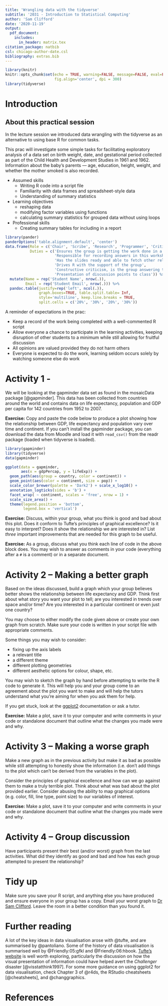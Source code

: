 ```yaml
---
title: 'Wrangling data with the tidyverse'
subtitle: '2031 - Introduction to Statistical Computing'
author: 'Sam Clifford'
date: '2020-11-19'
output: 
  pdf_document:
    includes:
      in_header: matrix.tex
citation_package: natbib
csl: chicago-author-date.csl
bibliography: extras.bib
---
```



```r
library(knitr)
knitr::opts_chunk$set(echo = TRUE, warning=FALSE, message=FALSE, eval=FALSE,
                      fig.align='center', dpi = 300)
library(tidyverse)
```

# Introduction

## About this practical session

In the lecture session we introduced data wrangling with the tidyverse as an alternative to using base R for common tasks.

This prac will investigate some simple tasks for facilitating exploratory analysis of a data set on birth weight, date, and gestational period collected as part of the Child Health and Development Studies in 1961 and 1962. Information about the baby's parents — age, education, height, weight, and whether the mother smoked is also recorded.

* Assumed skills
    - Writing R code into a script file
    - Familiarity with data frames and spreadsheet-style data 
    - Understanding of summary statistics
* Learning objectives
    - reshaping data
    - modifying factor variables using functions
    - calculating summary statistics for grouped data without using loops
* Professional skills
    - Creating summary tables for including in a report



``` r
library(pander)
panderOptions('table.alignment.default', 'center')
data.frame(Role = c('Chair', 'Scribe', 'Research', 'Programmer', 'Critical Friend', 'Spokesperson'),
           Duties = c('Ensures the group is getting the work done in a timely manner and everyone gets a chance to contribute',
                      'Responsible for recording answers in this worksheet',
                      'Has the slides ready and able to fetch other relevant information online',
                      'Drives R with the support of the group',
                      'Constructive criticism, is the group answering the question?',
                      'Presentation of discussion points to class')) %>%
  mutate(Name = rep('Student Name', nrow(.)),
         Email = rep('Student Email', nrow(.))) %>%
  pandoc.table(justify=rep('left', ncol(.)),
               graph.boxes=TRUE, table.split.table= Inf,
               style='multiline', keep.line.breaks = TRUE,
               split.cells = c('20%', '30%', '20%', '30%'))

```

A reminder of expectations in the prac:

* Keep a record of the work being completed with a well-commented R script
* Allow everyone a chance to participate in the learning activities, keeping disruption of other students to a minimum while still allowing for fruitful discussion
* All opinions are valued provided they do not harm others
* Everyone is expected to do the work, learning seldom occurs solely by watching someone else do work

# Activity 1 - 

We will be looking at the gapminder data set as found in the mosaicData package [@gapminder]. This data has been collected from countries around the world and contains data on life expectancy, population and GDP per capita for 142 countries from 1952 to 2007.

**Exercise:** Copy and paste the code below to produce a plot showing how the relationship between GDP, life expectancy and population vary over time and continent. If you can't install the gapminder package, you can download the data from Moodle and load it with `read_csv()` from the readr package (loaded when tidyverse is loaded).

\small

``` r
library(gapminder)
library(tidyverse)
data(gapminder)

ggplot(data = gapminder,
       aes(x = gdpPercap, y = lifeExp)) +
  geom_path(aes(group = country, color = continent)) +
  geom_point(aes(color = continent, size = pop)) +
  scale_color_brewer(palette = 'Dark2') + scale_x_log10() +
  annotation_logticks(sides = 'b') + 
  facet_wrap( ~ continent, scales = 'free', nrow = 1) +
  scale_size_area() +
  theme(legend.position = 'bottom',
        legend.box = 'vertical')

```

\normalsize

**Exercise:** Discuss, within your group, what you think is good and bad about this plot. Does it conform to Tufte's principles of graphical excellence? Is it easy to interpret? Does it show the relationship we are interested in? List *three* important improvements that are needed for this graph to be useful.

<!-- **Answer:** The plot shows each country's data connected by a line so it's clear that individual country's GDP and life expectancy changes over time in a sequence, although we don't know which direction along the line we are travelling forward in time. By separating each continent out, we can see the trends geographically, such as Europe being clustered quite closely and Africa being very scattered (lots of variation across space and time, rather than a nice orderly procession from bottom left to top right). Logarithmic axis helps put the lines at approximately 45 degree angles rather than as difficult to read logarithmic curves. The large points obscure the data. Continent is mapped to both colour and facet. It's hard to make comparisons across continents because the $x$ and $y$ scales are different, so we have to think very hard about whether Asia is richer or poorer than Europe, on average, and we may miss that there is very little overlap in the Oceania and Africa values. -->

<!-- Three things which might be worth changing: -->

<!-- 1. Same axis scaling -->
<!-- 2. Show less data (either fewer variables or fewer continents/years) -->
<!-- 3. Put time on the $x$ axis -->

**Exercise:** As a group, discuss what you think each line of code in the above block does. You may wish to answer as comments in your code (everything after a `#` is a comment) or in a separate document.

<!-- **Answer:** -->

<!-- ``` {r, eval=FALSE, fig.width = 8, fig.height = 3} -->
<!-- library(gapminder) # load package with data -->
<!-- library(tidyverse) # load package to manipulate and visualise data -->
<!-- data(gapminder)    # load the gapminder data -->

<!-- # make a plot with the gapminder data -->
<!-- ggplot(data = gapminder, -->
<!--        # put GDP as X variable and LE as Y -->
<!--        aes(x = gdpPercap, y = lifeExp)) + -->
<!--   # draw the X-Y pairs as a line, ordered by appearance in data frame -->
<!--   # group the lines by country and colour them by the continent -->
<!--   geom_path(aes(group = country, color = continent)) + -->
<!--   # draw points at each X-Y pair, coloured by continent and  -->
<!--   # with their size based on the POP variable -->
<!--   geom_point(aes(color = continent, size = pop)) + -->
<!--   # change the colour scheme from the default for any colour aesthetics -->
<!--   # make a logarithmic scale on the X axis -->
<!--   scale_color_brewer(palette = 'Dark2') + scale_x_log10() + -->
<!--   # put logarithmic ticks on the bottom X axis showing that we don't have -->
<!--   # a uniform scaling -->
<!--   annotation_logticks(sides = 'b') +  -->
<!--   # put each continent on its own set of axes, with all plots in one row -->
<!--   facet_wrap( ~ continent, scales = 'free', nrow = 1) + -->
<!--   # the size of the points, based on the POP variable, should have an area -->
<!--   # proportional to value of POP, rather than their radius -->
<!--   scale_size_area() + -->
<!--   # put the plot legend at the bottom and stack the variable keys vertically -->
<!--   theme(legend.position = 'bottom', -->
<!--         legend.box = 'vertical') -->

<!-- ``` -->

# Activity 2 -- Making a better graph

Based on the ideas discussed, build a graph which your group believes better shows the relationship between life expectancy and GDP. Think first about what story you want your plot to tell; are you interested in trends over space and/or time? Are you interested in a particular continent or even just one country?

You may choose to either modify the code given above or create your own graph from scratch. Make sure your code is written in your script file with appropriate comments.

Some things you may wish to consider: 

* fixing up the axis labels
* a relevant title
* a different theme
* different plotting geometries
* different aesthetic options for colour, shape, etc.

You may wish to sketch the graph by hand before attempting to write the R code to generate it. This will help you and your group come to an agreement about the plot you want to make and will help the tutors understand what you're aiming for when you ask them for help.

If you get stuck, look at the [ggplot2](https://ggplot2.tidyverse.org/reference/) documentation or ask a tutor. 

**Exercise:** Make a plot, save it to your computer and write comments in your code or standalone document that outline what the changes you made were and why.

<!-- **Answer:** There are many ways to do this, but a scatter plot which is static in time and shows the variability across space can help us avoid showing too much. Essentially we run out of things to reasonably change to show all dimensions of the data. -->

<!-- 1. Reduce number of variables shown -->
<!-- 2. Remove faceting, relying on colour to show difference -->
<!-- 3. Clarity around units of variables -->
<!-- 4. Human friendly axis labels -->

<!-- ``` {r, fig.height = 5, fig.width = 7, eval=TRUE} -->
<!-- p <- ggplot(data = filter(gapminder, year == 2007), -->
<!--        aes(x = gdpPercap/1000, y = lifeExp)) + -->
<!--   geom_point(aes(group  = country,# -->
<!--                  size   = pop*1e-6, -->
<!--                  color  = continent), -->
<!--              alpha = 0.75) + -->
<!--   scale_color_brewer(palette = "Dark2", name = "Continent") + -->
<!--   scale_x_log10() + -->
<!--   scale_size_area(name = "Population (millions)") + -->
<!--   theme_bw() + theme(legend.position = "bottom", legend.box = "vertical") + -->
<!--   xlab("GDP per capita, adjusted for inflation (1000 USD)") +  -->
<!--   ylab("Life expectancy at birth (years)") + -->
<!--     theme(panel.grid.minor.x = element_blank()) + -->
<!--     annotation_logticks(sides = "bt") -->

<!-- p -->

<!-- ``` -->

# Activity 3 -- Making a worse graph

Make a new graph as in the previous activity but make it as bad as possible while still attempting to honestly show the information (i.e. don't add things to the plot which can't be derived from the variables in the plot). 

Consider the principles of graphical excellence and how can we go against them to make a truly terrible plot. Think about what was bad about the plot provided earlier. Consider abusing the ability to map graphical options (e.g. color, fill, line type, point size) to our variables of interest.

**Exercise:** Make a plot, save it to your computer and write comments in your code or standalone document that outline what the changes you made were and why.

<!-- **Answer:** While the graph is already quite bad, we can make it worse by removing the focus on the relationship between GDP and LE, shifting one of them out of the $x$ and $y$ variables. -->

<!-- ``` {r, fig.height = 5, fig.width = 7, eval=TRUE} -->
<!-- p_bad <- ggplot(data = gapminder, -->
<!--                 aes(x = year - min(year), y = gdpPercap*pop)) + -->
<!--   geom_point(aes(fill = lifeExp, shape = continent, -->
<!--                  group = continent),  -->
<!--              position = position_dodge(width = 2.5)) + -->
<!--   #facet_wrap(~country, scales = "free_y") + -->
<!--   scale_y_log10() + -->
<!--   scale_shape_manual(values = 21:25) + -->
<!--   theme_dark() + -->
<!--   theme(legend.position = "left") + -->
<!--   scale_fill_gradientn(colours = rainbow(7), name = "Years") + -->
<!--   ylab("GDP") + -->
<!--   xlab("Time") + -->
<!--   geom_smooth(aes(color = continent), se=FALSE) -->

<!-- p_bad -->
<!-- ``` -->

<!-- Here we've made the following changes: -->

<!-- 1. Put time since first observation on $x$ axis without units -->
<!-- 2. Put GDP on the $y$ axis, an interesting choice given we want to look chiefly at how life expectancy changes over time -->
<!-- 3. Put coloured points and coloured lines on the graph, but the colours aren't related -->
<!-- 4. Continent is mapped to both shape and line colour -->
<!-- 5. Put life expectancy's legend label as "Years" -->
<!-- 6. Whitespace is added on the left of the plot around the legend, a waste of space -->
<!-- 7. No context for what GDP is (it's total national GDP, equal to per capita GDP multiplied by total population), and USD `1e13` is hard to contextualise (it should be increasing in steps of $10^3$, e.g. a million, billion, trillion for the major breaks) -->
<!-- 8. The position changes in continent help make it a little clearer that there are multiple continents within a year, but it ends up looking like measurements were taken a year earlier or later than they were. -->
<!-- 9. The dark colour scheme is too similar in intensity to some of the blue and purple points, obscuring them from our vision -->
<!-- 10. Chosen a rainbow colour scheme, which is notorious for having poor properties that visually focus on yellows, are not colourblind friendly and do not convert to greyscale easily on account of multiple regions having the same intensity. -->

# Activity 4 -- Group discussion

Have participants present their best (and/or worst) graph from the last activities. What did they identify as good and bad and how has each group attempted to present the relationship?

# Tidy up

Make sure you save your R script, and anything else you have produced and ensure everyone in your group has a copy. Email your worst graph to [Dr Sam Clifford](mailto:sam.clifford@lshtm.ac.uk). Leave the room in a better condition than you found it. 

# Further reading

A lot of the key ideas in data visualisation arose with @tufte, and are summarised by @pantoliano. Some of the history of data visualisation is summarised well by @Friendly:05:gfkl and @Friendly:06:hbook. [Tufte's website](https://www.edwardtufte.com/tufte/) is well worth exploring, particularly the discussion on how the visual presentation of information could have helped avert the *Challenger* disaster [@visstatthink1997]. For some more guidance on using ggplot2 for data visualisation, check Chapter 3 of @r4ds, the RStudio cheatsheets [@cheatsheets], and @changgraphics.

# References

\footnotesize